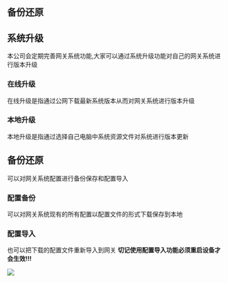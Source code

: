 ## 备份还原

## 系统升级
本公司会定期完善网关系统功能,大家可以通过系统升级功能对自己的网关系统进行版本升级

### 在线升级
在线升级是指通过公网下载最新系统版本从而对网关系统进行版本升级

### 本地升级
本地升级是指通过选择自己电脑中系统资源文件对系统进行版本更新

## 备份还原
可以对网关系统配置进行备份保存和配置导入

### 配置备份
可以对网关系统现有的所有配置以配置文件的形式下载保存到本地

### 配置导入
也可以把下载的配置文件重新导入到网关
**切记使用配置导入功能必须重启设备才会生效!!!**

![](img/function_set-2.png)
